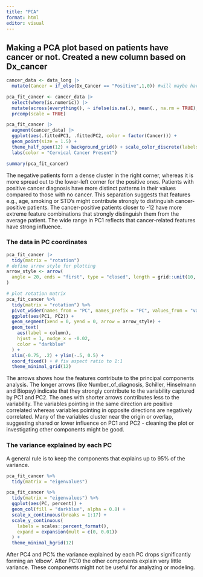 ```yaml
---
title: "PCA"
format: html
editor: visual
---
```


## Making a PCA plot based on patients have cancer or not. Created a new column based on Dx_cancer
```r
cancer_data <- data_long |> 
  mutate(Cancer = if_else(Dx_Cancer == "Positive",1,0)) #will maybe have to be added to the data_long column in the beginning

pca_fit_cancer <- cancer_data |> 
  select(where(is.numeric)) |>  
  mutate(across(everything(), ~ ifelse(is.na(.), mean(., na.rm = TRUE), .))) |> 
  prcomp(scale = TRUE)

pca_fit_cancer |> 
  augment(cancer_data) |> 
  ggplot(aes(.fittedPC1, .fittedPC2, color = factor(Cancer))) + 
  geom_point(size = 1.5) +
  theme_half_open(12) + background_grid() + scale_color_discrete(labels = c("0" = "Negative", "1" = "Positive")) +
  labs(color = "Cervical Cancer Present")

summary(pca_fit_cancer)
```
The negative patients form a dense cluster in the right corner, whereas it is more spread out to the lower-left corner for the positive ones. Patients with positive cancer diagnosis have more distinct patterns in their values compared to those with no cancer. This separation suggests that features e.g., age, smoking or STD's might contribute strongly to distinguish cancer-positive patients. The cancer-positive patients closer to -12 have more extreme feature combinations that strongly distinguish them from the average patient. The wide range in PC1 reflects that cancer-related features have strong influence. 

### The data in PC coordinates
```r
pca_fit_cancer |> 
  tidy(matrix = "rotation")
# define arrow style for plotting
arrow_style <- arrow(
  angle = 20, ends = "first", type = "closed", length = grid::unit(10, "pt")
)

# plot rotation matrix
pca_fit_cancer %>%
  tidy(matrix = "rotation") %>%
  pivot_wider(names_from = "PC", names_prefix = "PC", values_from = "value") %>%
  ggplot(aes(PC1, PC2)) +
  geom_segment(xend = 0, yend = 0, arrow = arrow_style) +
  geom_text(
    aes(label = column),
    hjust = 1, nudge_x = -0.02, 
    color = "darkblue"
  ) +
  xlim(-0.75, .2) + ylim(-.5, 0.5) +
  coord_fixed() + # fix aspect ratio to 1:1
  theme_minimal_grid(12)

```
The arrows shows how the features contribute to the principal components analysis. The longer arrows (like Number_of_diagnosis, Schiller, Hinselmann and Biopsy) indicate that they strongly contribute to the variability captured by PC1 and PC2. The ones with shorter arrows contributes less to the variability. The variables pointing in the same direction are positive correlated whereas variables pointing in opposite directions are negatively correlated. Many of the variables cluster near the origin or overlap, suggesting shared or lower influence on PC1 and PC2 - cleaning the plot or investigating other components might be good.

### The variance explained by each PC

A general rule is to keep the components that explains up to 95% of the variance.
```r
pca_fit_cancer %>%
  tidy(matrix = "eigenvalues")

pca_fit_cancer %>%
  tidy(matrix = "eigenvalues") %>%
  ggplot(aes(PC, percent)) +
  geom_col(fill = "darkblue", alpha = 0.8) +
  scale_x_continuous(breaks = 1:17) +
  scale_y_continuous(
    labels = scales::percent_format(),
    expand = expansion(mult = c(0, 0.01))
  ) +
  theme_minimal_hgrid(12)
```
After PC4 and PC% the variance explained by each PC drops significantly forming an 'elbow'. After PC10 the other components explain very little variance. These components might not be useful for analyzing or modeling.